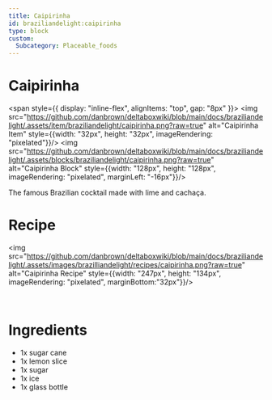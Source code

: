```yaml
---
title: Caipirinha
id: braziliandelight:caipirinha
type: block
custom:
  Subcategory: Placeable_foods
---
```


# Caipirinha

<span style={{ display: "inline-flex", alignItems: "top", gap: "8px" }}>
  <img src="https://github.com/danbrown/deltaboxwiki/blob/main/docs/braziliandelight/.assets/item/braziliandelight/caipirinha.png?raw=true" alt="Caipirinha Item" style={{width: "32px", height: "32px", imageRendering: "pixelated"}}/>
  <img src="https://github.com/danbrown/deltaboxwiki/blob/main/docs/braziliandelight/.assets/blocks/braziliandelight/caipirinha.png?raw=true" alt="Caipirinha Block" style={{width: "128px", height: "128px", imageRendering: "pixelated", marginLeft: "-16px"}}/>
</span>

The famous Brazilian cocktail made with lime and cachaça.

# Recipe

<img src="https://github.com/danbrown/deltaboxwiki/blob/main/docs/braziliandelight/.assets/images/brazilliandelight/recipes/caipirinha.png?raw=true" alt="Caipirinha Recipe" style={{width: "247px", height: "134px", imageRendering: "pixelated", marginBottom:"32px"}}/>

<br/>

# Ingredients
- 1x sugar cane
- 1x lemon slice
- 1x sugar
- 1x ice
- 1x glass bottle